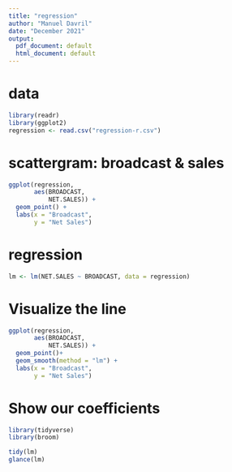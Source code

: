 ```yaml
---
title: "regression"
author: "Manuel Davril"
date: "December 2021"
output:
  pdf_document: default
  html_document: default
---
```


# data
```r
library(readr)
library(ggplot2)
regression <- read.csv("regression-r.csv")
```

# scattergram: broadcast & sales
```r
ggplot(regression,
       aes(BROADCAST,
           NET.SALES)) +
  geom_point() +
  labs(x = "Broadcast",
       y = "Net Sales")
```

# regression
```r
lm <- lm(NET.SALES ~ BROADCAST, data = regression)
```

# Visualize the line

```r
ggplot(regression,
       aes(BROADCAST,
           NET.SALES)) +
  geom_point()+
  geom_smooth(method = "lm") +
  labs(x = "Broadcast",
       y = "Net Sales")
```
# Show our coefficients 
```r
library(tidyverse)
library(broom)

tidy(lm)
glance(lm)
```

